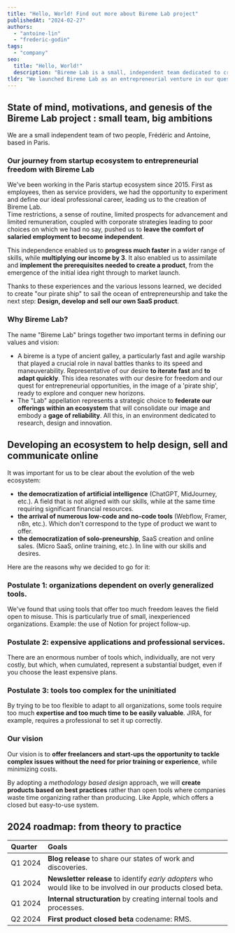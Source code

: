 ```yaml
---
title: "Hello, World! Find out more about Bireme Lab project"
publishedAt: "2024-02-27"
authors:
  - "antoine-lin"
  - "frederic-godin"
tags:
  - "company"
seo:
  title: "Hello, World!"
  description: "Bireme Lab is a small, independent team dedicated to creating specialized micro-saas for content creators and businesses."
tldr: "We launched Bireme Lab as an entrepreneurial venture in our quest for independence. Our goal is to create specialized micro-saas for content creators and businesses. Our roadmap for Q1 and Q2 2024 includes the launch of a blog, a newsletter, and access to our first private beta product."
---
```


## State of mind, motivations, and genesis of the Bireme Lab project : small team, big ambitions

We are a small independent team of two people, Frédéric and Antoine, based in Paris.

### Our journey from startup ecosystem to entrepreneurial freedom with Bireme Lab

We've been working in the Paris startup ecosystem since 2015. First as employees, then as service providers, we had the opportunity to experiment and define our ideal professional career, leading us to the creation of Bireme Lab.   
Time restrictions, a sense of routine, limited prospects for advancement and limited remuneration, coupled with corporate strategies leading to poor choices on which we had no say, pushed us to **leave the comfort of salaried employment to become independent**.

This independence enabled us to **progress much faster** in a wider range of skills, while **multiplying our income by 3**. It also enabled us to assimilate and **implement the prerequisites needed to create a product**, from the emergence of the initial idea right through to market launch.

Thanks to these experiences and the various lessons learned, we decided to create "our pirate ship" to sail the ocean of entrepreneurship and take the next step: **Design, develop and sell our own SaaS product**.

### Why Bireme Lab?

The name "Bireme Lab" brings together two important terms in defining our values and vision:
- A bireme is a type of ancient galley, a particularly fast and agile warship that played a crucial role in naval battles thanks to its speed and maneuverability. Representative of our desire **to iterate fast** and **to adapt quickly**. This idea resonates with our desire for freedom and our quest for entrepreneurial opportunities, in the image of a 'pirate ship', ready to explore and conquer new horizons.
- The "Lab" appellation represents a strategic choice to **federate our offerings within an ecosystem** that will consolidate our image and embody a **gage of reliability**. All this, in an environment dedicated to research, design and innovation.

## Developing an ecosystem to help design, sell and communicate online

It was important for us to be clear about the evolution of the web ecosystem:
- **the democratization of artificial intelligence** (ChatGPT, MidJourney, etc.). A field that is not aligned with our skills, while at the same time requiring significant financial resources.
- **the arrival of numerous low-code and no-code tools** (Webflow, Framer, n8n, etc.). Which don't correspond to the type of product we want to offer.
- **the democratization of solo-preneurship**, SaaS creation and online sales. (Micro SaaS, online training, etc.). In line with our skills and desires.

Here are the reasons why we decided to go for it:

### Postulate 1: organizations dependent on overly generalized tools.

We've found that using tools that offer too much freedom leaves the field open to misuse. This is particularly true of small, inexperienced organizations. Example: the use of Notion for project follow-up.

### Postulate 2: expensive applications and professional services.

There are an enormous number of tools which, individually, are not very costly, but which, when cumulated, represent a substantial budget, even if you choose the least expensive plans.

### Postulate 3: tools too complex for the uninitiated

By trying to be too flexible to adapt to all organizations, some tools require too much **expertise and too much time to be easily valuable**. JIRA, for example, requires a professional to set it up correctly.

### Our vision

Our vision is to **offer freelancers and start-ups the opportunity to tackle complex issues without the need for prior training or experience**, while minimizing costs.

By adopting a *methodology based design* approach, we will **create products based on best practices** rather than open tools where companies waste time organizing rather than producing. Like Apple, which offers a closed but easy-to-use system.

## 2024 roadmap: from theory to practice

| Quarter  | Goals                                                                                                                                                    |
|:---------|:---------------------------------------------------------------------------------------------------------------------------------------------------------|
| Q1 2024  | **Blog release** to share our states of work and discoveries.                                                                                            |
| Q1 2024  | **Newsletter release** to identify *early adopters* who would like to be involved in our products closed beta. <NewsletterTrigger content="Subscribe" /> |
| Q1 2024  | **Internal structuration** by creating internal tools and processes.                                                                                     |
| Q2 2024  | **First product closed beta** codename: RMS.                                                                                                             |
